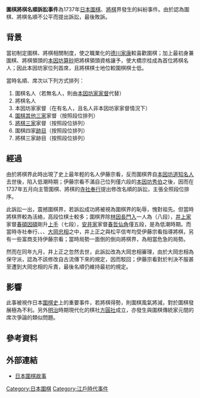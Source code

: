 '''圍棋將棋名順訴訟事件'''為1737年[[日本|日本]][[圍棋|圍棋]]、[[日本將棋|將棋]]界發生的糾紛事件。由於{{link-ja|名人 (將棋)|名人 (将棋)|將棋名人}}{{link-ja|三代伊藤宗看|伊藤宗看 (3代)|伊藤宗看}}認為圍棋、將棋名順不公平而提出訴訟，最後敗訴。

== 背景 ==
當初制定圍棋、將棋相關制度，使之職業化的[[德川家康|德川家康]]較喜歡圍棋；加上最初身兼圍棋、將棋領頭的[[本因坊算砂|本因坊算砂]]把將棋領頭資格讓予{{link-ja|初代大橋宗桂|大橋宗桂 (初代)|大橋宗桂}}，使大橋宗桂成為首位將棋名人；因此本因坊家位列首席，且將棋棋士地位較圍棋棋士低。

當時名順、席次以下列方式排列：
#圍棋名人（若無名人，則由[[本因坊家|本因坊家]][[家督|家督]]代替）
#將棋名人
#本因坊家家督（在有名人，且名人非本因坊家家督情況下）
#[[圍棋四大家|圍棋其他三家]]家督（按照段位排列）
#[[將棋三大家|將棋三家]]家督（按照段位排列）
#圍棋四家[[跡目|跡目]]（按照段位排列）
#將棋三家跡目（按照段位排列）
{{refTag|name=木石庵|{{Cite web|url=http://mignon.ddo.jp/assembly/mignon/go_kisi/meikan_goshogi.html|title=碁将棋名順訴訟事件|accessdate=2013-07-06|date=2004-01-31|author=木石庵|language=ja|deadurl=yes|archiveurl=https://web.archive.org/web/20051226151110/http://mignon.ddo.jp/assembly/mignon/go_kisi/meikan_goshogi.html|archivedate=2005-12-26}}}}{{refTag|name=坐隠談叢|{{Cite book|author=安藤豊次|title=坐隠談叢|publisher=關西圍碁會|location=日本|year=1910|oclc=672461984}}}}{{refTag|name=圍棋史話|{{Cite book|author=沙濟琯|title=日本圍棋史話|publisher=世界文物出版社|location=中華民國|year=1983|oclc=815874686}}}}{{refTag|name=系譜|{{Cite web|url=http://homepage2.nifty.com/figo/yz-keifu.html|accessdate=2013-07-02|title=本因坊系譜|author=ふぃご村囲碁道場|language=ja}}{{Dead link|date=2018年7月 |bot=InternetArchiveBot |fix-attempted=no }}}}

== 經過 ==
由於將棋界此時出現了史上最年輕的名人伊藤宗看，反而圍棋界自[[本因坊道知|本因坊道知]][[名人_(圍棋)|名人]]去世後，陷入低潮時期；伊藤宗看不滿自己位列僅六段的[[本因坊秀伯|本因坊秀伯]]之後，因而在1737年五月向主管圍棋、將棋的[[寺社奉行|寺社奉行]]提出修改名順的訴訟，主張全照段位排序{{refTag|name=木石庵}}{{refTag|name=坐隠談叢}}{{refTag|name=圍棋史話}}{{refTag|name=系譜}}。

此訴訟一出，震撼圍棋界，若訴訟成功將被視為圍棋界的恥辱，愧對祖先。但當時將棋界較為活絡，高段位棋士較多；圍棋界除[[林因長門入|林因長門入]]一人為{{link-ja|準名人|準名人|半名人}}（八段），[[井上家|井上家]]家督[[井上春碩因碩|春碩因碩]]剛升[[上手|上手]]（七段），[[安井家|安井家]]家督[[安井春哲仙角|春哲仙角]]僅五段，是為低潮時期。而當時寺社奉行{{link-ja|井上正之|井上正之}}、{{link-ja|牧野貞通|牧野貞通}}、{{link-ja|松平信岑|松平信岑}}、[[大岡忠相|大岡忠相]]之中，井上正之與松平信岑均受伊藤宗看指導將棋，另有一些富商支持伊藤宗看；當時局勢一面倒的倒向將棋界，為相當危急的局勢{{refTag|name=木石庵}}{{refTag|name=坐隠談叢}}{{refTag|name=圍棋史話}}。

然而在同年九月，井上正之忽然去世，此訴訟改為大岡忠相審理，由於大岡忠相為保守派，認為不該修改自古流傳下來的規定，因而駁回；伊藤宗看對於判決不服甚至遭到大岡忠相的斥責，最後名順仍維持最初的規定{{refTag|name=木石庵}}{{refTag|name=坐隠談叢}}{{refTag|name=圍棋史話}}{{refTag|name=系譜}}。

== 影響 ==
此事被視作日本[[圍棋史|圍棋史]]上的重要事件，若將棋得勢，則圍棋風氣將減，對於圍棋發展極為不利。另外[[明治|明治]]時期現代化的棋社[[方圓社|方圓社]]成立，亦發生與圍棋傳統家元間的席次爭論的類似問題{{refTag|name=圍棋史話}}。

==參考資料==
{{Reflist|1|list={{refFoot}}}}

==外部連結==
*[https://web.archive.org/web/20150418000611/http://www.flygo.net/history/jhistory/jhistory_index.html 日本圍棋故事]

[[Category:日本圍棋|Category:日本圍棋]]
[[Category:江戶時代事件|Category:江戶時代事件]]